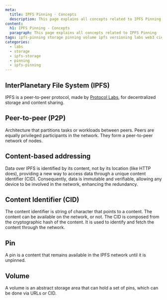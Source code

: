 ```yaml
---
meta:
  title: IPFS Pinning - Concepts
  description: This page explains all concepts related to IPFS Pinning
content:
  h1: IPFS Pinning - Concepts
  paragraph: This page explains all concepts related to IPFS Pinning
tags: ipfs-pinning storage pinning volume ipfs versioning labs web3 cid
categories:
  - labs
  - storage
  - ipfs-storage
  - pinning
  - ipfs-pinning
---
```


## InterPlanetary File System (IPFS)

IPFS is a peer-to-peer protocol, made by [Protocol Labs](https://protocol.ai/), for decentralized storage and content sharing.

## Peer-to-peer (P2P)

Architecture that partitions tasks or workloads between peers. Peers are equally privileged participants in the network. They form a peer-to-peer network of nodes.

## Content-based addressing

Data over IPFS is identified by its content, not by its location (like HTTP does), providing a new way to access data through a unique content identifier (CID). Consequently, data is immutable and verifiable, allowing any device to be involved in the network, enhancing the redundancy.

## Content Identifier (CID)

The content identifier is string of character that points to a content. The content can be available on the network, or not. The CID is composed from the cryptographic hash of the content. It is used to identify and fetch the content through the network.

## Pin

A pin is a content that remains available in the IPFS network until it is unpinned.

## Volume

A volume is an abstract storage area that can hold a set of pins, which can be done via URLs or CID.